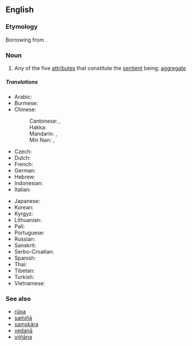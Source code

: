 ==English==
===Etymology===
Borrowing from {{etyl|sa|en}} {{m|sa|स्कन्ध|tr=skandha||mass, heap}}.

===Noun===
{{wikipedia}}
{{en-noun}}

# {{context|Buddhism|lang=en}} Any of the five [[attribute|attributes]] that constitute the [[sentient]] being; [[aggregate]]

=====Translations=====
{{trans-top|any of the five aspects constituting the sentient being in Buddhism}}
* Arabic: {{t|ar|[[سْكَانْدَا]]}}
* Burmese: {{t|my|ခန္ဒာ|tr=hkanda}}
* Chinese:
*: Cantonese: {{t|yue|蘊}}, {{t|yue|蕴|tr=wan<sup>3</sup>}}
*: Hakka: {{t|hak|蘊|tr=vún}}
*: Mandarin: {{t+|cmn|蘊}}, {{t+|cmn|蕴|tr=yùn}}
*: Min Nan: {{t|nan|蘊}}, {{t|nan|蕴|tr=un}}
* Czech: {{t|cs|skandha}}
* Dutch: {{t|nl|[[khandha]]}}
* French: {{t|fr|skandha}}
* German: {{t|de|skandha}}
* Hebrew: {{t|he|[[סקנדה]]|tr=sqandah}}
* Indonesian: {{t|id|khandha}}
* Italian: {{t|it|aggregato|m}}
{{trans-mid}}
* Japanese: {{t+|ja|蘊|tr=[[うん#Kanji_reading|うん]], un}}
* Korean: {{t+|ko|온|tr=on}}
* Kyrgyz: {{t|ky|скандха|tr=skandha|sc=Cyrl}}
* Lithuanian: {{t|lt|skandha}}
* Pali: {{t|pi|khandha}}
* Portuguese: {{t|pt|[[agregado#Portuguese|agregado]]}}
* Russian: {{t|ru|[[скандх]]}}
* Sanskrit: {{t|sa|स्कन्ध|tr=skandha}}
* Serbo-Croatian: {{t|sh|скупина|tr=skupina}}
* Spanish: {{t|es|[[agregado#Spanish|agregado]]}}
* Thai: {{t|th|[[ขันธ์]]|tr=k̄hạnṭh}}
* Tibetan: {{t|bo|ཕུང་པོ་|tr=phungpo}}
* Turkish: {{t|tr|skandha}}
* Vietnamese: {{t|vi|[[uẩn]]}}
{{trans-bottom}}

===See also===
* [[rupa|rūpa]]
* [[samjna|saṁjñā]]
* [[samskara|samskāra]]
* [[vedana|vedanā]]
* [[vijnana|vijñāna]]